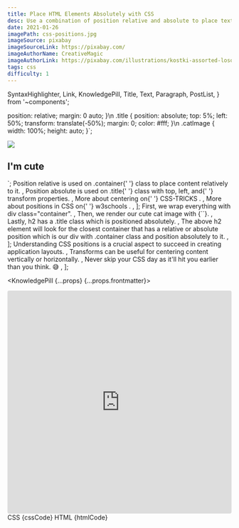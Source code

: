 ```yaml
---
title: Place HTML Elements Absolutely with CSS
desc: Use a combination of position relative and absolute to place text on the image (cute cat included) card.
date: 2021-01-26
imagePath: css-positions.jpg
imageSource: pixabay
imageSourceLink: https://pixabay.com/
imageAuthorName: CreativeMagic
imageAuthorLink: https://pixabay.com/illustrations/kostki-assorted-losowe-zabawki-677092/
tags: css
difficulty: 1
---
```


  SyntaxHighlighter,
  Link,
  KnowledgePill,
  Title,
  Text,
  Paragraph,
  PostList,
} from '~components';

  position: relative;
  margin: 0 auto;
}\n
.title {
  position: absolute;
  top: 5%;
  left: 50%;
  transform: translate(-50%);
  margin: 0;
  color: #fff;
}\n
.catImage {
  width: 100%;
  height: auto;
}`;

  <img src="https://cataas.com/cat/cute" class="catImage" />
  <h2 class="title">I'm cute</h2>
</div>`;

  <Text>
    Position <Text code>relative</Text> is used on <Text code>.container</Text>{' '}
    class to place content relatively to it.
  </Text>,
  <Text>
    Position <Text code>absolute</Text> is used on <Text code>.title</Text>{' '}
    class with <Text code>top</Text>, <Text code>left</Text>, and{' '}
    <Text code>transform</Text> properties.
  </Text>,
  <Text>
    More about centering on{' '}
    <Link href="https://css-tricks.com/centering-css-complete-guide/">
      CSS-TRICKS
    </Link>
    .
  </Text>,
  <Text>
    More about positions in CSS on{' '}
    <Link href="https://www.w3schools.com/css/css_positioning.asp">
      w3schools
    </Link>
    .
  </Text>,
];

  <Text>
    First, we wrap everything with <Text code>div class="container"</Text>.
  </Text>,
  <Text>
    Then, we render our cute cat image with <Text code>{`<img src.../>`}</Text>.
  </Text>,
  <Text>
    Lastly, <Text code>h2</Text> has a <Text code>.title</Text> class which is
    positioned absolutely.
  </Text>,
  <Text>
    The above <Text code>h2</Text> element will look for the closest container
    that has a <Text code>relative</Text> or <Text code>absolute</Text> position
    which is our <Text code>div</Text> with <Text code>.container</Text> class
    and position absolutely to it.
  </Text>,
];

  <Text>
    Understanding CSS positions is a crucial aspect to succeed in creating
    application layouts.
  </Text>,
  <Text>
    Transforms can be useful for centering content vertically or horizontally.
  </Text>,
  <Text>
    Never skip your CSS day as it'll hit you earlier than you think. 😅
  </Text>,
];

<KnowledgePill {...props} {...props.frontmatter}>
  <Title level={4} transform="none">
    Preview
  </Title>
  <Paragraph>
    <iframe
      src="https://codesandbox.io/embed/practical-violet-1icj7?fontsize=14&hidenavigation=1&theme=dark"
      style="width:100%; height:500px; border:0; border-radius: 4px; overflow:hidden;"
      title="practical-violet-1icj7"
      allow="accelerometer; ambient-light-sensor; camera; encrypted-media; geolocation; gyroscope; hid; microphone; midi; payment; usb; vr; xr-spatial-tracking"
      sandbox="allow-forms allow-modals allow-popups allow-presentation allow-same-origin allow-scripts"
    ></iframe>
  </Paragraph>
  <Title level={4} transform="none">
    Combination of positions
  </Title>
  <Text size="small">CSS</Text>
  <SyntaxHighlighter language="css">{cssCode}</SyntaxHighlighter>
  <PostList data={cssListData} />
  <Text size="small">HTML</Text>
  <SyntaxHighlighter language="css">{htmlCode}</SyntaxHighlighter>
  <PostList data={htmlListData} />
  <Title level={4} transform="none">
    Summary
  </Title>
  <PostList data={listData} />
</KnowledgePill>
